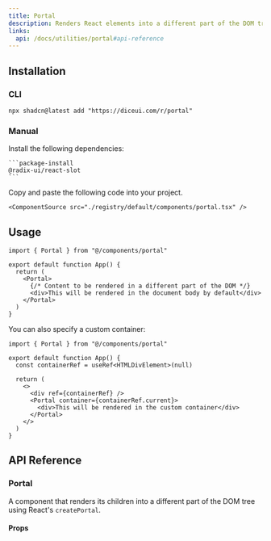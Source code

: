```yaml
---
title: Portal
description: Renders React elements into a different part of the DOM tree.
links:
  api: /docs/utilities/portal#api-reference
---
```


## Installation

### CLI

```package-install
npx shadcn@latest add "https://diceui.com/r/portal"
```

### Manual

<Steps>
  <Step>
    Install the following dependencies:

    ```package-install
    @radix-ui/react-slot
    ```
  </Step>

  <Step>
    Copy and paste the following code into your project.

    <ComponentSource src="./registry/default/components/portal.tsx" />
  </Step>
</Steps>

## Usage

```tsx
import { Portal } from "@/components/portal"

export default function App() {
  return (
    <Portal>
      {/* Content to be rendered in a different part of the DOM */}
      <div>This will be rendered in the document body by default</div>
    </Portal>
  )
}
```

You can also specify a custom container:

```tsx
import { Portal } from "@/components/portal"

export default function App() {
  const containerRef = useRef<HTMLDivElement>(null)

  return (
    <>
      <div ref={containerRef} />
      <Portal container={containerRef.current}>
        <div>This will be rendered in the custom container</div>
      </Portal>
    </>
  )
}
```

## API Reference

### Portal

A component that renders its children into a different part of the DOM tree using React's `createPortal`.

#### Props

<AutoTypeTable
  path="./types/docs/utilities.ts"
  name="PortalProps"
/>

